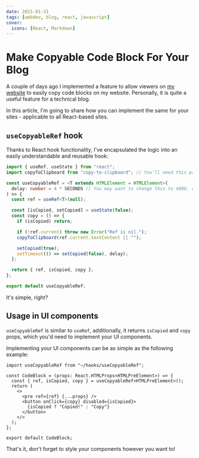 ```yaml
---
date: 2021-01-31
tags: [webdev, blog, react, javascript]
cover:
  icons: [React, Markdown]
---
```


# Make Copyable Code Block For Your Blog

A couple of days ago I implemented a feature to allow viewers on [my website] to
easily copy code blocks on my website. Personally, it is quite a useful feature
for a technical blog.

In this article, I'm going to share how you can implement the same for your
sites - applicable to all React-based sites.

## `useCopyableRef` hook

Thanks to React hook functionality, I've encapsulated the logic into an easily
understandable and reusable hook:

```tsx:useCopyableRef.ts
import { useRef, useState } from "react";
import copyToClipboard from "copy-to-clipboard"; // You'll need this package: `yarn add copy-to-clipboard`.

const useCopyableRef = <T extends HTMLElement = HTMLElement>(
  delay: number = 4 * SECONDS // You may want to change this to 4000, or define SECONDS somewhere in your application.
) => {
  const ref = useRef<T>(null);

  const [isCopied, setCopied] = useState(false);
  const copy = () => {
    if (isCopied) return;

    if (!ref.current) throw new Error("Ref is nil.");
    copyToClipboard(ref.current.textContent || "");

    setCopied(true);
    setTimeout(() => setCopied(false), delay);
  };

  return { ref, isCopied, copy };
};

export default useCopyableRef;
```

It's simple, right?

## Usage in UI components

`useCopyableRef` is similar to `useRef`, additionally, it returns `isCopied` and
`copy` props, which you'd need to implement your UI components.

Implementing your UI components can be as simple as the following example:

```tsx:code-block.tsx
import useCopyableRef from "~/hooks/useCopyableRef";

const CodeBlock = (props: React.HTMLProps<HTMLPreElement>) => {
  const { ref, isCopied, copy } = useCopyableRef<HTMLPreElement>();
  return (
    <>
      <pre ref={ref} {...props} />
      <button onClick={copy} disabled={isCopied}>
        {isCopied ? "Copied!" : "Copy"}
      </button>
    </>
  );
};

export default CodeBlock;
```

That's it, don't forget to style your components however you want to!

<!-- Links -->

[my website]: /
